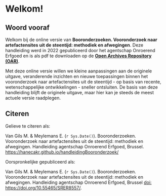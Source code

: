 # Welkom! {.unnumbered}

## Woord vooraf

Welkom bij de online versie van **Booronderzoeken. Vooronderzoek naar artefactensites uit de steentijd: methodiek en afwegingen**. Deze handleiding werd in 2022 gepubliceerd door het agentschap Onroerend Erfgoed en is als pdf te downloaden op de [**Open Archives Repository (OAR)**](https://oar.onroerenderfgoed.be/item/6402).

Met deze online versie willen we kleine aanpassingen aan de originele uitgave, veranderende inzichten en nieuwe toepassingen binnen het vooronderzoek naar artefactensites uit de steentijd - op basis van recente, wetenschappelijke ontwikkelingen - sneller ontsluiten. De basis van deze handleiding blijft de originele uitgave, maar hier kan je steeds de meest actuele versie raadplegen.

## Citeren

Gelieve te citeren als: <br/>

Van Gils M. & Meylemans E. (`r Sys.Date()`). Booronderzoeken. Vooronderzoek naar artefactensites uit de steentijd: methodiek en afwegingen. Handleiding agentschap Onroerend Erfgoed, Brussel. <https://hanecakr.github.io/handleidingBooronderzoek/>

Oorspronkelijke gepubliceerd als: <br/>

Van Gils M. & Meylemans E. (`r Sys.Date()`). Booronderzoeken. Vooronderzoek naar artefactensites uit de steentijd: methodiek en afwegingen. Handleiding agentschap Onroerend Erfgoed, Brussel [doi: https://doi.org/10.55465/SRER8557/](https://doi.org/10.55465/SRER8557/).
